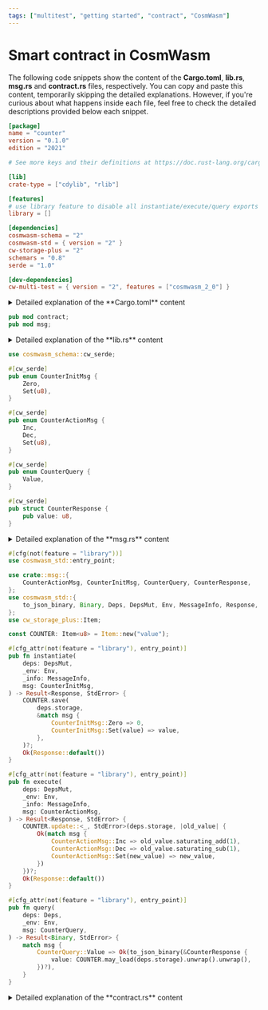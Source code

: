```yaml
---
tags: ["multitest", "getting started", "contract", "CosmWasm"]
---
```


# Smart contract in CosmWasm

The following code snippets show the content of the **Cargo.toml**, **lib.rs**, **msg.rs** and
**contract.rs** files, respectively. You can copy and paste this content, temporarily skipping the
detailed explanations. However, if you're curious about what happens inside each file, feel free to
check the detailed descriptions provided below each snippet.

```toml filename="Cargo.toml" copy
[package]
name = "counter"
version = "0.1.0"
edition = "2021"

# See more keys and their definitions at https://doc.rust-lang.org/cargo/reference/manifest.html

[lib]
crate-type = ["cdylib", "rlib"]

[features]
# use library feature to disable all instantiate/execute/query exports
library = []

[dependencies]
cosmwasm-schema = "2"
cosmwasm-std = { version = "2" }
cw-storage-plus = "2"
schemars = "0.8"
serde = "1.0"

[dev-dependencies]
cw-multi-test = { version = "2", features = ["cosmwasm_2_0"] }
```

<details>
  <summary>Detailed explanation of the &#8203;**Cargo.toml**&#8203; content</summary>
  (tbd)
</details>

```rust filename="lib.rs" copy
pub mod contract;
pub mod msg;
```

<details>
  <summary>Detailed explanation of the &#8203;**lib.rs**&#8203; content</summary>
  (tbd)
</details>

```rust filename="msg.rs" copy
use cosmwasm_schema::cw_serde;

#[cw_serde]
pub enum CounterInitMsg {
    Zero,
    Set(u8),
}

#[cw_serde]
pub enum CounterActionMsg {
    Inc,
    Dec,
    Set(u8),
}

#[cw_serde]
pub enum CounterQuery {
    Value,
}

#[cw_serde]
pub struct CounterResponse {
    pub value: u8,
}
```

<details>
  <summary>Detailed explanation of the &#8203;**msg.rs**&#8203; content</summary>
  (tbd)
</details>

```rust filename="contract.rs" copy
#[cfg(not(feature = "library"))]
use cosmwasm_std::entry_point;

use crate::msg::{
    CounterActionMsg, CounterInitMsg, CounterQuery, CounterResponse,
};
use cosmwasm_std::{
    to_json_binary, Binary, Deps, DepsMut, Env, MessageInfo, Response, StdError,
};
use cw_storage_plus::Item;

const COUNTER: Item<u8> = Item::new("value");

#[cfg_attr(not(feature = "library"), entry_point)]
pub fn instantiate(
    deps: DepsMut,
    _env: Env,
    _info: MessageInfo,
    msg: CounterInitMsg,
) -> Result<Response, StdError> {
    COUNTER.save(
        deps.storage,
        &match msg {
            CounterInitMsg::Zero => 0,
            CounterInitMsg::Set(value) => value,
        },
    )?;
    Ok(Response::default())
}

#[cfg_attr(not(feature = "library"), entry_point)]
pub fn execute(
    deps: DepsMut,
    _env: Env,
    _info: MessageInfo,
    msg: CounterActionMsg,
) -> Result<Response, StdError> {
    COUNTER.update::<_, StdError>(deps.storage, |old_value| {
        Ok(match msg {
            CounterActionMsg::Inc => old_value.saturating_add(1),
            CounterActionMsg::Dec => old_value.saturating_sub(1),
            CounterActionMsg::Set(new_value) => new_value,
        })
    })?;
    Ok(Response::default())
}

#[cfg_attr(not(feature = "library"), entry_point)]
pub fn query(
    deps: Deps,
    _env: Env,
    msg: CounterQuery,
) -> Result<Binary, StdError> {
    match msg {
        CounterQuery::Value => Ok(to_json_binary(&CounterResponse {
            value: COUNTER.may_load(deps.storage).unwrap().unwrap(),
        })?),
    }
}
```

<details>
  <summary>Detailed explanation of the &#8203;**contract.rs**&#8203; content</summary>
  (tbd)
</details>

